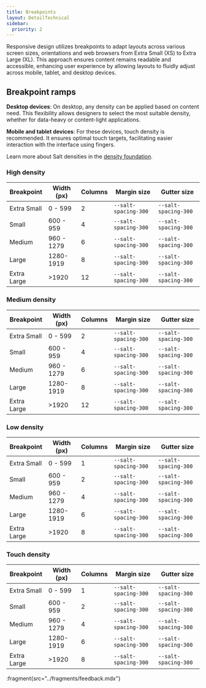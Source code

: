 ```yaml
---
title: Breakpoints
layout: DetailTechnical
sidebar:
  priority: 2
---
```


Responsive design utilizes breakpoints to adapt layouts across various screen sizes, orientations and web browsers from Extra Small (XS) to Extra Large (XL). This approach ensures content remains readable and accessible, enhancing user experience by allowing layouts to fluidly adjust across mobile, tablet, and desktop devices.

## Breakpoint ramps

**Desktop devices**: On desktop, any density can be applied based on content need. This flexibility allows designers to select the most suitable density, whether for data-heavy or content-light applications.

**Mobile and tablet devices**: For these devices, touch density is recommended. It ensures optimal touch targets, facilitating easier interaction with the interface using fingers.

Learn more about Salt densities in the [density foundation](/salt/foundations/density).

### High density

| Breakpoint  | Width (px) | Columns | Margin size          | Gutter size          |
| ----------- | ---------- | ------- | -------------------- | -------------------- |
| Extra Small | 0 - 599    | 2       | `--salt-spacing-300` | `--salt-spacing-300` |
| Small       | 600 - 959  | 4       | `--salt-spacing-300` | `--salt-spacing-300` |
| Medium      | 960 - 1279 | 6       | `--salt-spacing-300` | `--salt-spacing-300` |
| Large       | 1280-1919  | 8       | `--salt-spacing-300` | `--salt-spacing-300` |
| Extra Large | >1920      | 12      | `--salt-spacing-300` | `--salt-spacing-300` |

### Medium density

| Breakpoint  | Width (px) | Columns | Margin size          | Gutter size          |
| ----------- | ---------- | ------- | -------------------- | -------------------- |
| Extra Small | 0 - 599    | 2       | `--salt-spacing-300` | `--salt-spacing-300` |
| Small       | 600 - 959  | 4       | `--salt-spacing-300` | `--salt-spacing-300` |
| Medium      | 960 - 1279 | 6       | `--salt-spacing-300` | `--salt-spacing-300` |
| Large       | 1280-1919  | 8       | `--salt-spacing-300` | `--salt-spacing-300` |
| Extra Large | >1920      | 12      | `--salt-spacing-300` | `--salt-spacing-300` |

### Low density

| Breakpoint  | Width (px) | Columns | Margin size          | Gutter size          |
| ----------- | ---------- | ------- | -------------------- | -------------------- |
| Extra Small | 0 - 599    | 1       | `--salt-spacing-300` | `--salt-spacing-300` |
| Small       | 600 - 959  | 2       | `--salt-spacing-300` | `--salt-spacing-300` |
| Medium      | 960 - 1279 | 4       | `--salt-spacing-300` | `--salt-spacing-300` |
| Large       | 1280-1919  | 6       | `--salt-spacing-300` | `--salt-spacing-300` |
| Extra Large | >1920      | 8       | `--salt-spacing-300` | `--salt-spacing-300` |

### Touch density

| Breakpoint  | Width (px) | Columns | Margin size          | Gutter size          |
| ----------- | ---------- | ------- | -------------------- | -------------------- |
| Extra Small | 0 - 599    | 1       | `--salt-spacing-300` | `--salt-spacing-300` |
| Small       | 600 - 959  | 2       | `--salt-spacing-300` | `--salt-spacing-300` |
| Medium      | 960 - 1279 | 4       | `--salt-spacing-300` | `--salt-spacing-300` |
| Large       | 1280-1919  | 6       | `--salt-spacing-300` | `--salt-spacing-300` |
| Extra Large | >1920      | 8       | `--salt-spacing-300` | `--salt-spacing-300` |

:fragment{src="../fragments/feedback.mdx"}
